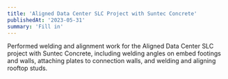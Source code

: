 ```yaml
---
title: 'Aligned Data Center SLC Project with Suntec Concrete'
publishedAt: '2023-05-31'
summary: 'Fill in'
---
```


Performed welding and alignment work for the Aligned Data Center SLC project with Suntec Concrete, including welding angles on embed footings and walls, attaching plates to connection walls, and welding and aligning rooftop studs.
